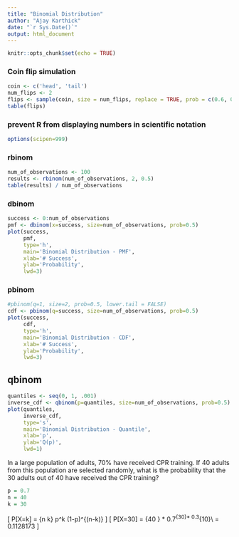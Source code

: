 ```yaml
---
title: "Binomial Distribution"
author: "Ajay Karthick"
date: "`r Sys.Date()`"
output: html_document
---
```


```r
knitr::opts_chunk$set(echo = TRUE)
```

### Coin flip simulation

```r
coin <- c('head', 'tail')
num_flips <- 2
flips <- sample(coin, size = num_flips, replace = TRUE, prob = c(0.6, 0.4))
table(flips)
```

### prevent R from displaying numbers in scientific notation 
```r
options(scipen=999)
```

### rbinom

```r
num_of_observations <- 100
results <- rbinom(num_of_observations, 2, 0.5)
table(results) / num_of_observations
```


### dbinom
```r
success <- 0:num_of_observations
pmf <- dbinom(x=success, size=num_of_observations, prob=0.5)
plot(success, 
     pmf,
     type='h',
     main='Binomial Distribution - PMF',
     xlab='# Success',
     ylab='Probability',
     lwd=3)
```

### pbinom
```r
#pbinom(q=1, size=2, prob=0.5, lower.tail = FALSE)
cdf <- pbinom(q=success, size=num_of_observations, prob=0.5)
plot(success, 
     cdf,
     type='h',
     main='Binomial Distribution - CDF',
     xlab='# Success',
     ylab='Probability',
     lwd=3)

```



## qbinom
```r
quantiles <- seq(0, 1, .001)
inverse_cdf <- qbinom(p=quantiles, size=num_of_observations, prob=0.5)
plot(quantiles, 
     inverse_cdf,
     type='s',
     main='Binomial Distribution - Quantile',
     xlab='p',
     ylab='Q(p)',
     lwd=1)
```


In a large population of adults, 70% have received CPR training. If 40 adults from this population are selected randomly, what is the probability that the 30 adults out of 40 have received the CPR training?

```r
p = 0.7
n = 40
k = 30
```

\[
P[X=k] = {n \choose k} p^k (1-p)^{(n-k)}
\]
\[ 
P[X=30] = {40 \choose 30} * 0.7^{30}* 0.3^{10}\\
= 0.1128173
\]


